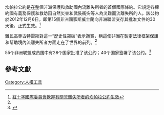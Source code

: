 {{Infobox Treaty
| name = 坎帕拉公約
| long_name = 
| image = 
| image_width = 
| caption = 
| type = 
| date_drafted = 
| date_signed = 2009年10月
| location_signed = [[烏干達|烏干達]][[坎帕拉|坎帕拉]]<ref name="un">[http://www.un.org/chinese/News/story.asp?NewsID=18895]</ref>
| date_sealed = 
| date_effective = 2012年12月6日
| condition_effective = 15个国家批准
| date_expiration = 
| signatories = 
| parties = 
| depositor = 
| language = 
| languages = 
| website = 
| wikisource = 
}}
坎帕拉公約是在整個非洲保護和救助國內流離失所者的首個國際條約。它規定各締約國有義務保護和救助因自然災害和武裝衝突等人為災難而流離失所的人。該公約於2012年12月6日，即第15個非洲國家斯威士蘭向非洲聯盟交存其批准文件的30天後，正式生效。<ref>[http://www.icrc.org/chi/resources/documents/news-release/2012/12-05-kampala-convention-entry-into-force.htm 紅十字國際委員會歡迎有關流離失所者的坎帕拉公約生效]</ref>

難民高專古特雷斯對這一“歷史性突破”表示讚賞，稱這使非洲在製定法律框架保護和幫助境內流離失所者方面走在了世界的前列。<ref name="un"/>

55个非洲联盟成员国中有28个国家批准了该公约；40个国家签署了该公约。<ref>{{Cite web |url=https://www.icrc.org/zh/document/displacement-spike-burkina-faso-shows-need-kampala-convention-its-10th-anniversary |title=《坎帕拉公约》十周年之际 |accessdate=2019-10-25 |archive-date=2019-10-25 |archive-url=https://web.archive.org/web/20191025023749/https://www.icrc.org/zh/document/displacement-spike-burkina-faso-shows-need-kampala-convention-its-10th-anniversary |dead-url=no }}</ref>
==參考文獻==
{{Reflist}}

[[Category:人權工具|Category:人權工具]]